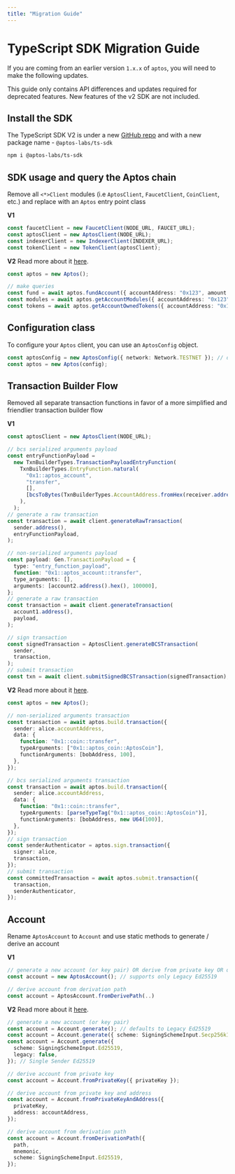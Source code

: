 ```yaml
---
title: "Migration Guide"
---
```



# TypeScript SDK Migration Guide

If you are coming from an earlier version `1.x.x` of `aptos`, you will need to make the following updates.

<Callout type="info">
This guide only contains API differences and updates required for deprecated features. New features of the v2 SDK are not included.
</Callout>

## Install the SDK

The TypeScript SDK V2 is under a new [GitHub repo](https://github.com/aptos-labs/aptos-ts-sdk) and with a new package name - `@aptos-labs/ts-sdk`

```bash npm2yarn
npm i @aptos-labs/ts-sdk
```

## SDK usage and query the Aptos chain

Remove all `<*>Client` modules (i.e `AptosClient`, `FaucetClient`, `CoinClient`, etc.) and replace with an `Aptos` entry point class

**V1**

```ts filename="v1.ts"
const faucetClient = new FaucetClient(NODE_URL, FAUCET_URL);
const aptosClient = new AptosClient(NODE_URL);
const indexerClient = new IndexerClient(INDEXER_URL);
const tokenClient = new TokenClient(aptosClient);
```

**V2**
<Callout type="info">
Read more about it [here](../../ts-sdk.mdx).
</Callout>

```ts filename="v2.ts"
const aptos = new Aptos();

// make queries
const fund = await aptos.fundAccount({ accountAddress: "0x123", amount: 100 });
const modules = await aptos.getAccountModules({ accountAddress: "0x123" });
const tokens = await aptos.getAccountOwnedTokens({ accountAddress: "0x123" });
```

## Configuration class

To configure your `Aptos` client, you can use an `AptosConfig` object.

```ts filename="v2.ts"
const aptosConfig = new AptosConfig({ network: Network.TESTNET }); // default to devnet
const aptos = new Aptos(config);
```

## Transaction Builder Flow

Removed all separate transaction functions in favor of a more simplified and friendlier transaction builder flow

**V1**

```ts filename="v1.ts"
const aptosClient = new AptosClient(NODE_URL);

// bcs serialized arguments payload
const entryFunctionPayload =
  new TxnBuilderTypes.TransactionPayloadEntryFunction(
    TxnBuilderTypes.EntryFunction.natural(
      "0x1::aptos_account",
      "transfer",
      [],
      [bcsToBytes(TxnBuilderTypes.AccountAddress.fromHex(receiver.address()))],
    ),
  );
// generate a raw transaction
const transaction = await client.generateRawTransaction(
  sender.address(),
  entryFunctionPayload,
);

// non-serialized arguments payload
const payload: Gen.TransactionPayload = {
  type: "entry_function_payload",
  function: "0x1::aptos_account::transfer",
  type_arguments: [],
  arguments: [account2.address().hex(), 100000],
};
// generate a raw transaction
const transaction = await client.generateTransaction(
  account1.address(),
  payload,
);

// sign transaction
const signedTransaction = AptosClient.generateBCSTransaction(
  sender,
  transaction,
);
// submit transaction
const txn = await client.submitSignedBCSTransaction(signedTransaction);
```

**V2**
<Callout type="info">
Read more about it [here](../building-transactions.mdx).
</Callout>

```ts filename="v2.ts"
const aptos = new Aptos();

// non-serialized arguments transaction
const transaction = await aptos.build.transaction({
  sender: alice.accountAddress,
  data: {
    function: "0x1::coin::transfer",
    typeArguments: ["0x1::aptos_coin::AptosCoin"],
    functionArguments: [bobAddress, 100],
  },
});

// bcs serialized arguments transaction
const transaction = await aptos.build.transaction({
  sender: alice.accountAddress,
  data: {
    function: "0x1::coin::transfer",
    typeArguments: [parseTypeTag("0x1::aptos_coin::AptosCoin")],
    functionArguments: [bobAddress, new U64(100)],
  },
});
// sign transaction
const senderAuthenticator = aptos.sign.transaction({
  signer: alice,
  transaction,
});
// submit transaction
const committedTransaction = await aptos.submit.transaction({
  transaction,
  senderAuthenticator,
});
```

## Account

Rename `AptosAccount` to `Account` and use static methods to generate / derive an account

**V1**

```ts filename="v1.ts"
// generate a new account (or key pair) OR derive from private key OR derive from private key and address
const account = new AptosAccount(); // supports only Legacy Ed25519

// derive account from derivation path
const account = AptosAccount.fromDerivePath(..)
```

**V2**
<Callout type="info">
Read more about it [here](../../ts-sdk/account.mdx).
</Callout>

```ts filename="v2.ts"
// generate a new account (or key pair)
const account = Account.generate(); // defaults to Legacy Ed25519
const account = Account.generate({ scheme: SigningSchemeInput.Secp256k1 }); // Single Sender Secp256k1
const account = Account.generate({
  scheme: SigningSchemeInput.Ed25519,
  legacy: false,
}); // Single Sender Ed25519

// derive account from private key
const account = Account.fromPrivateKey({ privateKey });

// derive account from private key and address
const account = Account.fromPrivateKeyAndAddress({
  privateKey,
  address: accountAddress,
});

// derive account from derivation path
const account = Account.fromDerivationPath({
  path,
  mnemonic,
  scheme: SigningSchemeInput.Ed25519,
});
```
